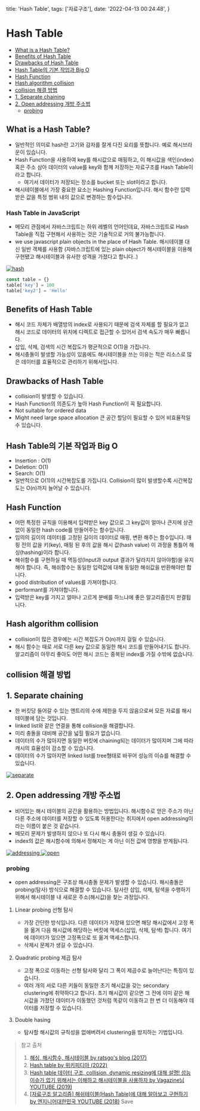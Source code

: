   title: 'Hash Table',
  tags: ['자료구조'],
  date: '2022-04-13 00:24:48',
}

# Hash Table

- [What is a Hash Table?](#what-is-a-hash-table)
- [Benefits of Hash Table](#benefits-of-hash-table)
- [Drawbacks of Hash Table](#drawbacks-of-hash-table)
- [Hash Table의 기본 작업과 Big O](#hash-table의-기본-작업과-big-o)
- [Hash Function](#hash-function)
- [Hash algorithm collision](#hash-algorithm-collision)
- [collision 해결 방법](#collision-해결-방법)
- [1. Separate chaining](#1-separate-chaining)
- [2. Open addressing 개방 주소법](#2-open-addressing-개방-주소법)
  - [probing](#probing)

## What is a Hash Table?

- 일반적인 의미로 hash란 고기와 감자를 잘게 다진 요리를 뜻합니다. 예로 해시브라운이 있습니다.
- Hash Function을 사용하여 key를 해시값으로 매핑하고, 이 해시값을 색인(index) 혹은 주소 삼아 데이터의 value를 key와 함께 저장하는 자료구조를 Hash Table이라고 합니다.
  - 여기서 데이터가 저장되는 장소를 bucket 또는 slot이라고 합니다.
- 해시테이블에서 가장 중요한 요소는 Hashing Function입니다. 해시 함수란 입력받은 값을 특정 범위 내의 값으로 변경하는 함수입니다.

### Hash Table in JavaScript

- 메모리 관점에서 자바스크립트는 하위 레벨의 언어인데요, 자바스크립트로 Hash Table을 직접 구현해서 사용하는 것은 기술적으로 거의 불가능합니다.
- we use javascript plain objects in the place of Hash Table. 해시테이블 대신 일반 객체를 사용함 (자바스크립트에 있는 plain object가 해시테이블을 이용해 구현됐고 해시테이블과 유사한 성격을 가졌다고 합니다..)

<a href="https://en.wikipedia.org/wiki/Hash_table#Choosing_a_hash_function" target="_blank">
  <img
    src="https://upload.wikimedia.org/wikipedia/commons/thumb/7/7d/Hash_table_3_1_1_0_1_0_0_SP.svg/1280px-Hash_table_3_1_1_0_1_0_0_SP.svg.png"
    alt="hash"
  />
</a>

```js
const table = {}
table['key'] = 100
table['key2'] = 'Hello'
```

## Benefits of Hash Table

- 해시 코드 자체가 배열방의 index로 사용되기 때문에 검색 자체를 할 필요가 없고 해시 코드로 데이터의 위치에 디렉트로 접근할 수 있어서 검색 속도가 매우 빠릅니다.
- 삽입, 삭제, 검색의 시간 복잡도가 평균적으로 O(1)을 가집니다.
- 해시충돌이 발생할 가능성이 있음에도 해시테이블을 쓰는 이유는 적은 리소스로 많은 데이터를 효율적으로 관리하기 위해서입니다.

## Drawbacks of Hash Table

- collision이 발생할 수 있습니다.
- Hash Function의 의존도가 높아 Hash Function이 꼭 필요합니다.
- Not suitable for ordered data
- Might need large space allocation 큰 공간 할당이 필요할 수 있어 비효율적일 수 있습니다.

## Hash Table의 기본 작업과 Big O

- Insertion : O(1)
- Deletion: O(1)
- Search: O(1)
- 일반적으로 O(1)의 시간복잡도를 가집니다. Collision이 많이 발생할수록 시간복잡도는 O(n)까지 늘어날 수 있습니다.

## Hash Function

- 어떤 특정한 규칙을 이용해서 입력받은 key 값으로 그 key값이 얼마나 큰지에 상관없이 동일한 hash code를 만들어주는 함수입니다.
- 임의의 길이의 데이터를 고정된 길이의 데이터로 매핑, 변환 해주는 함수입니다. 매핑 전의 값을 키(key), 매핑 된 후의 값을 해시 값(hash value) 이 과정을 통틀어 해싱(hashing)이라 합니다.
- 해쉬함수를 구현하실 때 멱등성(Input과 output 결과가 달라지지 않아야함)을 유지해야 합니다. 즉, 해쉬함수는 동일한 입력값에 대해 동일한 해쉬값을 반환해야만 합니다.
- good distribution of values를 가져야합니다.
- performant를 가져야합니다.
- 입력받은 key를 가지고 얼마나 고르게 분배를 하느냐에 좋은 알고리즘인지 판결됩니다.

## Hash algorithm collision

- collision이 많은 경우에는 시간 복잡도가 O(n)까지 걸릴 수 있습니다.
- 해시 함수는 때로 서로 다른 key 값으로 동일한 해시 코드를 만들어내기도 합니다. 알고리즘이 아무리 좋아도 어떤 해시 코드는 중복된 index를 가질 수밖에 없습니다.

## collision 해결 방법

## 1. Separate chaining

- 한 버킷당 들어갈 수 있는 엔트리의 수에 제한을 두지 않음으로써 모든 자료를 해시테이블에 담는 것입니다.
- linked list와 같은 연결을 통해 collision을 해결합니다.
- 미리 충돌을 대비해 공간을 넓힐 필요가 없습니다.
- 데이터의 수가 많아지면 동일한 버킷에 chaining되는 데이터가 많아지며 그에 따라 캐시의 효율성이 감소할 수 있습니다.
- 데이터의 수가 많아지면 linked list를 tree형태로 바꾸어 성능의 이슈를 해결할 수 있습니다.

<a href="https://en.wikipedia.org/wiki/Hash_table#Choosing_a_hash_function" target="_blank">
  <img
    src="https://upload.wikimedia.org/wikipedia/commons/thumb/d/d0/Hash_table_5_0_1_1_1_1_1_LL.svg/1280px-Hash_table_5_0_1_1_1_1_1_LL.svg.png"
    alt="separate"
  />
</a>

## 2. Open addressing 개방 주소법

- 비어있는 해시 테이블의 공간을 활용하는 방법입니다. 해시함수로 얻은 주소가 아닌 다른 주소에 데이터를 저장할 수 있도록 허용한다는 취지에서 open addressing이라는 이름이 붙은 것 같습니다.
- 메모리 문제가 발생하지 않으나 또 다시 해시 충돌이 생길 수 있습니다.
- index의 값은 해시함수에 의해서 정해지는 게 아닌 이전 값에 영향을 받게됩니다.

<a href="https://en.wikipedia.org/wiki/Hash_table#Choosing_a_hash_function" target="_blank">
  <img
    src="https://upload.wikimedia.org/wikipedia/commons/thumb/b/bf/Hash_table_5_0_1_1_1_1_0_SP.svg/1024px-Hash_table_5_0_1_1_1_1_0_SP.svg.png"
    alt="addressing"
  />
</a>

<a href="https://en.wikipedia.org/wiki/Hash_table#Choosing_a_hash_function" target="_blank">
  <img
    src="https://upload.wikimedia.org/wikipedia/commons/thumb/9/90/HASHTB12.svg/1920px-HASHTB12.svg.png"
    alt="open"
  />
</a>

### probing

- open addressing은 구조상 해시충돌 문제가 발생할 수 있습니다. 해시충돌은 probing(탐사) 방식으로 해결할 수 있습니다. 탐사란 삽입, 삭제, 탐색을 수행하기 위해서 해시테이블 내 새로운 주소(해시값)을 찾는 과정입니다.

1. Linear probing 선형 탐사

   - 가장 간단한 방식입니다. 다른 데이터가 저장돼 있으면 해당 해시값에서 고정 폭을 옮겨 다음 해시값에 해당하는 버킷에 액세스(삽입, 삭제, 탐색) 합니다. 여기에 데이터가 있으면 고정폭으로 또 옮겨 액세스합니다.
   - 삭제시 문제가 생길 수 있습니다.

2. Quadratic probing 제곱 탐사

   - 고정 폭으로 이동하는 선형 탐사와 달리 그 폭이 제곱수로 늘어난다는 특징이 있습니다.
   - 여러 개의 서로 다른 키들이 동일한 초기 해시값을 갖는 secondary clustering에 취약하다고 합니다. 초기 해시값이 같으면 그 전에 이미 같은 해시값을 가졌던 데이터가 이동했던 것처럼 똑같이 이동하고 한 번 더 이동해야 데이터를 저장할 수 있습니다.

3. Double hasing
   - 탐사할 해시값의 규칙성을 없애버려서 clustering을 방지하는 기법입니다.

> 참고 출처
>
> 1. [해싱, 해시함수, 해시테이블 by ratsgo's blog (2017)](https://ratsgo.github.io/data%20structure&algorithm/2017/10/25/hash/)
> 2. [Hash table by 위키피디아 (2022)](https://en.wikipedia.org/wiki/Hash_table#Choosing_a_hash_function)
> 3. [Hash table 데이터 구조, collision, dynamic resizing에 대해 설명! 성능 이슈가 없기 위해서는 이해하고 해시테이블을 사용하자 by Vagazine님 YOUTUBE (2019)](https://www.youtube.com/watch?v=W-KV24YEB9g)
> 4. [[자료구조 알고리즘] 해쉬테이블(Hash Table)에 대해 알아보고 구현하기 by 엔지니어대한민국 YOUTUBE (2018)](https://www.youtube.com/watch?v=Vi0hauJemxA)
>    Save
